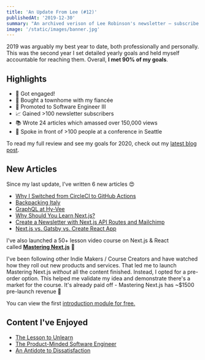 ```yaml
---
title: 'An Update From Lee (#12)'
publishedAt: '2019-12-30'
summary: "An archived verison of Lee Robinson's newsletter – subscribe to get early access."
image: '/static/images/banner.jpg'
---
```


2019 was arguably my best year to date, both professionally and personally.
This was the second year I set detailed yearly goals and held myself accountable
for reaching them. Overall, **I met 90% of my goals**.

## Highlights

- 💍 Got engaged!
- 🏡 Bought a townhome with my fiancée
- 🚀 Promoted to Software Engineer III
- 📈 Gained >100 newsletter subscribers
- 📚 Wrote 24 articles which amassed over 150,000 views
- 🎤 Spoke in front of >100 people at a conference in Seattle

To read my full review and see my goals for 2020, check out
my [latest blog post](/blog/2019).

## New Articles

Since my last update, I've written 6 new articles 😍

- [Why I Switched from CircleCI to GitHub Actions](/blog/github-actions)
- [Backpacking Italy](/blog/italy)
- [GraphQL at Hy-Vee](/blog/graphql-at-hy-vee)
- [Why Should You Learn Next.js?](https://masteringnextjs.com/learn-next-js)
- [Create a Newsletter with Next.js API Routes and Mailchimp](/blog/mailchimp-next-js)
- [Next.js vs. Gatsby vs. Create React App](https://masteringnextjs.com/nextjs-gatsby-create-react-app/)

I've also launched a 50+ lesson video course on Next.js & React called [**Mastering Next.js**](https://masteringnextjs.com/) 🎉

I've been following other Indie Makers / Course Creators and have watched how they roll out
new products and services. That led me to launch Mastering Next.js *without* all the
content finished. Instead, I opted for a pre-order option. This helped me validate my
idea and demonstrate there's a market for the course. It's already paid off -
Mastering Next.js has ~\$1500 pre-launch revenue 💸

You can view the first [introduction module for free.](https://www.youtube.com/watch?v=uQeidE2LA1s)

## Content I've Enjoyed

- [The Lesson to Unlearn](http://paulgraham.com/lesson.html)
- [The Product-Minded Software Engineer](https://blog.pragmaticengineer.com/the-product-minded-engineer/)
- [An Antidote to Dissatisfaction](https://www.youtube.com/watch?v=WPPPFqsECz0)
